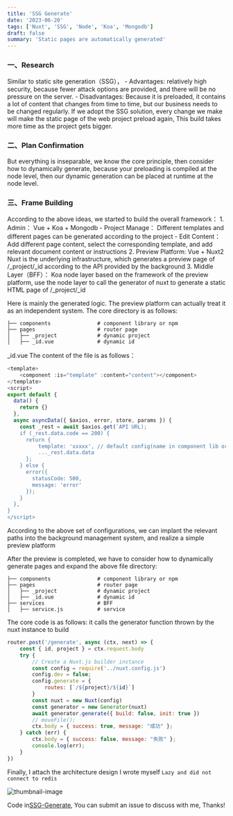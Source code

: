```yaml
---
title: 'SSG Generate'
date: '2023-06-20'
tags: ['Nuxt', 'SSG', 'Node', 'Koa', 'Mongodb']
draft: false
summary: 'Static pages are automatically generated'
---
```


### 一、Research 
Similar to static site generation（SSG），
    - Advantages: relatively high security, because fewer attack options are provided, and there will be no pressure on the server.
    - Disadvantages: Because it is preloaded, it contains a lot of content that changes from time to time, but our business needs to be changed regularly. If we adopt the SSG solution, every change we make will make the static page of the web project preload again,
This build takes more time as the project gets bigger.

### 二、Plan Confirmation

But everything is inseparable, we know the core principle, then consider how to dynamically generate, because your preloading is compiled at the node level, then our dynamic generation can be placed at runtime at the node level.

### 三、Frame Building

According to the above ideas, we started to build the overall framework：
    1. Admin： Vue + Koa + Mongodb
        - Project Manage： Different templates and different pages can be generated according to the project
        - Edit Content： Add different page content, select the corresponding template, and add relevant document content or instructions
    2. Preview Platform:  Vue + Nuxt2
        Nuxt is the underlying infrastructure, which generates a preview page of /_project/_id according to the API provided by the background
    3. Middle Layer（BFF）： Koa
        node layer based on the framework of the preview platform, use the node layer to call the generator of nuxt to generate a static HTML page of /_project/_id



Here is mainly the generated logic. The preview platform can actually treat it as an independent system. The core directory is as follows:

```plain
├── components               # component library or npm
├── pages                    # router page
│   ├── _project             # dynamic project
│   ├── _id.vue              # dynamic id
```
_id.vue The content of the file is as follows：

```javascript
<template>
    <component :is="template" :content="content"></component>
</template>
<script>
export default {
  data() {
    return {}
  },
  async asyncData({ $axios, error, store, params }) {
    const _rest = await $axios.get(`API URL);
    if (_rest.data.code == 200) {
      return {
          template: 'xxxxx', // default config(name in component lib or npm lib)
          ..._rest.data.data
      };
    } else {
      error({
        statusCode: 500,
        message: 'error'
      });
    }
  },
}
</script>
```

According to the above set of configurations, we can implant the relevant paths into the background management system, and realize a simple preview platform

After the preview is completed, we have to consider how to dynamically generate pages and expand the above file directory:

```plain
├── components               # component library or npm
├── pages                    # router page
│   ├── _project             # dynamic project
│   ├── _id.vue              # dynamic id
├── services                 # BFF
│   ├── service.js           # service
```

The core code is as follows: it calls the generator function thrown by the nuxt instance to build

```javascript
router.post('/generate', async (ctx, next) => {
    const { id, project } = ctx.request.body
    try {
        // Create a Nuxt.js builder instance
        const config = require('../nuxt.config.js')
        config.dev = false;
        config.generate = {
            routes: [`/${project}/${id}`]
        }
        const nuxt = new Nuxt(config)
        const generator = new Generator(nuxt)
        await generator.generate({ build: false, init: true })
        // moveFile();
        ctx.body = { success: true, message: "成功" };
    } catch (err) {
        ctx.body = { success: false, message: "失败" };
        console.log(err);
    }
})
```

Finally, I attach the architecture design I wrote myself ```Lazy and did not connect to redis```

![thumbnail-image](/static/images/mysysterm.png)

Code in[SSG-Generate](https://github.com/XzyZachary/ssg-generate), You can submit an issue to discuss with me, Thanks!